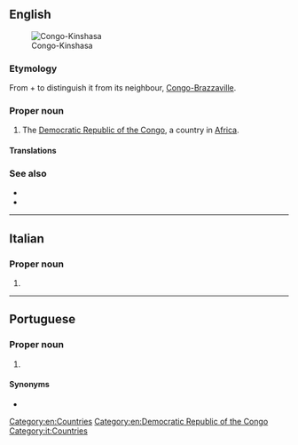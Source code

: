 {{also|Congo Kinshasa}}
==English==
[[File:Democratic Republic of the Congo (orthographic projection).svg|thumb|Congo-Kinshasa]]

===Etymology===
From {{m|en|Congo}} + {{m|en|Kinshasa}} to distinguish it from its neighbour, [[Congo-Brazzaville]].

===Proper noun===
{{en-proper noun}}

# The [[Democratic Republic of the Congo]], a country in [[Africa]].

====Translations====
{{trans-see|Congo}}

===See also===
* {{l|en|Congo-Brazzaville}}
* {{pedia}}

[[Category:en:Countries]]
[[Category:en:Democratic Republic of the Congo]]

----

==Italian==

===Proper noun===
{{it-proper noun}}

# {{l|en|Congo-Kinshasa}}

[[Category:it:Countries]]

----

==Portuguese==

===Proper noun===
{{pt-proper noun|m|head=[[Congo]]-[[Kinshasa]]}}

# {{place|pt|country|in central|continent/Africa|t1=Congo}}

====Synonyms====
* {{l|pt|República Democrática do Congo}}